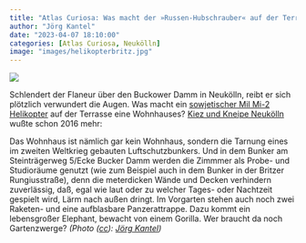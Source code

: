 ```yaml
---
title: "Atlas Curiosa: Was macht der »Russen-Hubschrauber« auf der Terrasse?"
author: "Jörg Kantel"
date: "2023-04-07 18:10:00"
categories: [Atlas Curiosa, Neukölln]
image: "images/helikopterbritz.jpg"
---
```


[![](images/helikopterbritz-b.jpg)](https://www.flickr.com/photos/schockwellenreiter/52798018676/)

Schlendert der Flaneur über den Buckower Damm in Neukölln, reibt er sich plötzlich verwundert die Augen. Was macht ein [sowjetischer Mil Mi-2 Helikopter](https://de.wikipedia.org/wiki/Mil_Mi-2) auf der Terrasse eine Wohnhauses? [Kiez und Kneipe Neukölln](https://www.kuk-nk.de/?p=4991) wußte schon 2016 mehr:

Das Wohnhaus ist nämlich gar kein Wohnhaus, sondern die Tarnung eines im zweiten Weltkrieg gebauten Luftschutzbunkers. Und in dem Bunker am Steinträgerweg 5/Ecke Bucker Damm werden die Zimmmer als Probe- und Studioräume genutzt (wie zum Beispiel auch in dem Bunker in der Britzer Rungiusstraße), denn die meterdicken Wände und Decken verhindern zuverlässig, daß, egal wie laut oder zu welcher Tages- oder Nachtzeit gespielt wird, Lärm nach außen dringt. Im Vorgarten stehen auch noch zwei Raketen- und eine aufblasbare Panzerattrappe. Dazu kommt ein lebensgroßer Elephant, bewacht von einem Gorilla. Wer braucht da noch Gartenzwerge? *(Photo ([cc](http://creativecommons.org/licenses/by-nc-nd/2.0/)): [Jörg Kantel](http://cognitiones.kantel-chaos-team.de/cv.html))*